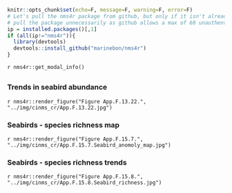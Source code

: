 ```r
knitr::opts_chunk$set(echo=F, message=F, warning=F, error=F)
# Let's pull the nms4r package from github, but only if it isn't already installed. We don't want to
# pull the package unnecessarily as github allows a max of 60 unauthenticated requests per hour.
ip = installed.packages()[,1]
if (all(ip!="nms4r")){
  library(devtools)
  devtools::install_github("marinebon/nms4r")
}
```

`r nms4r::get_modal_info()`

## {.tabset}

### Trends in seabird abundance

`r nms4r::render_figure("Figure App.F.13.22.", "../img/cinms_cr/App.F.13.22.jpg")`

### Seabirds - species richness map

`r nms4r::render_figure("Figure App.F.15.7.", "../img/cinms_cr/App.F.15.7.Seabird_anomoly_map.jpg")`

### Seabirds - species richness trends

`r nms4r::render_figure("Figure App.F.15.8.", "../img/cinms_cr/App.F.15.8.Seabird_richness.jpg")`
